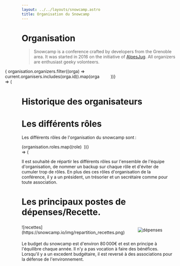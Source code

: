 ```yaml
---
layout: ../../layouts/snowcamp.astro
title: Organisation du Snowcamp
---
```


# Organisation

> Snowcamp is a conference crafted by developers from the Grenoble area.
It was started in 2016 on the initiative of [AlpesJug](https://alpesjug.fr).
All organizers are enthusiast geeky volonteers.

<div style="display: grid; grid-template-columns: repeat(3, minmax(200px, 1fr)); justify-items: center; align-items: center; row-gap: 10px;">
  { organisation.organizers.filter((orga) => current.organisers.includes(orga.id)).map(orga => (<Orga orga={orga}/>))}
</div>

# Historique des organisateurs

<OrgaHisto past={organisation.past}/>

# Les différents rôles

Les différents rôles de l'organisation du snowcamp sont :

<div style="display: grid; grid-template-columns: repeat(3, 1fr); gap: 1ex">
  {organisation.roles.map((role) => (<Role title={role.name} description={role.description}/>))}
</div>


Il est souhaité de répartir les différents rôles sur l'ensemble de l'équipe d'organisation, de nommer un backup sur chaque rôle et d'éviter de cumuler trop de rôles.
En plus des ces rôles d'organisation de la conférence, il y a un président, un trésorier et un secrétaire comme pour toute association.

# Les principaux postes de dépenses/Recette.

<div style="display: grid; grid-template-columns: 1fr 1fr; justify-items: center; align-items: center">
  ![recettes](https://snowcamp.io/img/repartition_recettes.png)

  ![dépenses](https://snowcamp.io/img/repartition_depenses.png)
</div>

Le budget du snowcamp est d'environ 80 000€ et est en principe à l'équilibre chaque année.
Il n'y a pas vocation à faire des bénéfices.
Lorsqu'il y a un excedent budgétaire, il est reversé à des associations pour la défense de l'environnement.
